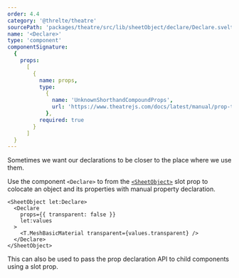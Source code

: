 ```yaml
---
order: 4.4
category: '@threlte/theatre'
sourcePath: 'packages/theatre/src/lib/sheetObject/declare/Declare.svelte'
name: '<Declare>'
type: 'component'
componentSignature:
  {
    props:
      [
        {
          name: props,
          type:
            {
              name: 'UnknownShorthandCompoundProps',
              url: 'https://www.theatrejs.com/docs/latest/manual/prop-types'
            },
          required: true
        }
      ]
  }
---
```


Sometimes we want our declarations to be closer to the place where we use them.

Use the component `<Declare>` to from the [`<SheetObject>`](./sheet-object) slot prop to colocate
an object and its properties with manual property declaration.

```svelte
<SheetObject let:Declare>
  <Declare
    props={{ transparent: false }}
    let:values
  >
    <T.MeshBasicMaterial transparent={values.transparent} />
  </Declare>
</SheetObject>
```

<Tip type="tip">
  This can also be used to pass the prop declaration API to child components using a slot prop.
</Tip>
